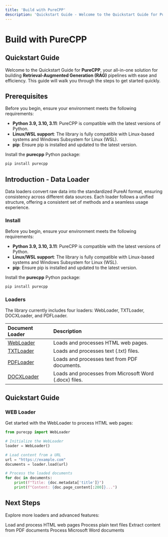 ```yaml
---
title: 'Build with PureCPP'
description: 'Quickstart Guide - Welcome to the Quickstart Guide for PureCPP, your all-in-one solution for building Retrieval-Augmented Generation (RAG) pipelines with ease and efficiency.'
---
```


# Build with PureCPP

## Quickstart Guide

Welcome to the Quickstart Guide for **PureCPP**, your all-in-one solution for building **Retrieval-Augmented Generation (RAG)** pipelines with ease and efficiency. This guide will walk you through the steps to get started quickly.

## Prerequisites

Before you begin, ensure your environment meets the following requirements:

- **Python 3.9, 3.10, 3.11**: PureCPP is compatible with the latest versions of Python.
- **Linux/WSL support**: The library is fully compatible with Linux-based systems and Windows Subsystem for Linux (WSL).
- **pip**: Ensure pip is installed and updated to the latest version.

Install the **purecpp** Python package:

```bash
pip install purecpp
```

## Introduction - Data Loader

Data loaders convert raw data into the standardized PureAI format, ensuring consistency across different data sources. Each loader follows a unified structure, offering a consistent set of methods and a seamless usage experience.

### Install

Before you begin, ensure your environment meets the following requirements:

- **Python 3.9, 3.10, 3.11**: PureCPP is compatible with the latest versions of Python.
- **Linux/WSL support**: The library is fully compatible with Linux-based systems and Windows Subsystem for Linux (WSL).
- **pip**: Ensure pip is installed and updated to the latest version.

Install the **purecpp** Python package:

```bash
pip install purecpp
```

### Loaders

The library currently includes four loaders: WebLoader, TXTLoader, DOCXLoader, and PDFLoader.

| Document Loader | Description |
|:--- |:--- |
| [WebLoader](/purecpp/loaders/webloader) | Loads and processes HTML web pages. |
| [TXTLoader](/purecpp/loaders/txtloader) | Loads and processes text (.txt) files. |
| [PDFLoader](/purecpp/loaders/pdfloader) | Loads and processes text from PDF documents. |
| [DOCXLoader](/purecpp/loaders/docxloader) | Loads and processes from Microsoft Word (.docx) files. |

## Quickstart Guide

### WEB Loader

Get started with the WebLoader to process HTML web pages:

```python
from purecpp import WebLoader

# Initialize the WebLoader
loader = WebLoader()

# Load content from a URL
url = "https://example.com"
documents = loader.load(url)

# Process the loaded documents
for doc in documents:
    print(f"Title: {doc.metadata['title']}")
    print(f"Content: {doc.page_content[:200]}...")
```

## Next Steps

Explore more loaders and advanced features:

<CardGroup cols={2}>
  <Card title="WebLoader" icon="globe" href="/purecpp/loaders/webloader">
    Load and process HTML web pages
  </Card>
  <Card title="TXTLoader" icon="file-text" href="/purecpp/loaders/txtloader">
    Process plain text files
  </Card>
  <Card title="PDFLoader" icon="file-pdf" href="/purecpp/loaders/pdfloader">
    Extract content from PDF documents
  </Card>
  <Card title="DOCXLoader" icon="file-word" href="/purecpp/loaders/docxloader">
    Process Microsoft Word documents
  </Card>
</CardGroup>